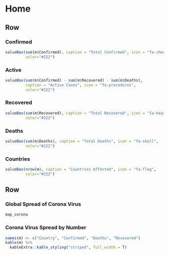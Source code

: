 Home
===================================== 

Row
-----------------------------------------------------------------------


### Confirmed

```r
valueBox(sum(m$Confirmed), caption = "Total Confirmed", icon = "fa-check", 
         color="#222")
```

### Active

```r
valueBox(sum(m$Confirmed) - sum(m$Recovered) - sum(m$Deaths), 
         caption = "Active Cases", icon = "fa-procedures", 
         color="#222")
```

### Recovered

```r
valueBox(sum(m$Recovered), caption = "Total Recovered", icon = "fa-heart", 
         color="#222")
```

### Deaths

```r
valueBox(sum(m$Deaths), caption = "Total Deaths", icon = "fa-skull", 
         color="#222")
```

### Countries

```r
valueBox(nrow(m), caption = "Countries Affected", icon = "fa-flag", 
         color="#222")
```


Row 
-----------------------------------------------------------------------


### Global Spread of Corona Virus

```r
map_corona
```


### Corona Virus Spread by Number {data-width=250}

```r
names(m) <- c("Country", "Confirmed", "Deaths", "Recovered")
kable(m) %>%
  kableExtra::kable_styling("striped", full_width = T) 
```

